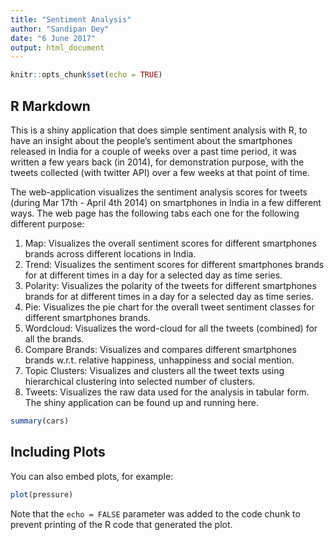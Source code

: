 ```yaml
---
title: "Sentiment Analysis"
author: "Sandipan Dey"
date: "6 June 2017"
output: html_document
---
```


```r
knitr::opts_chunk$set(echo = TRUE)
```

## R Markdown

This is a shiny application that does simple sentiment analysis with R, to have an insight about the people's sentiment about the smartphones released in India for a couple of weeks over a past time period, it was written a few years back (in 2014), for demonstration purpose, with the tweets collected (with twitter API) over a few weeks at that point of time.

The web-application visualizes the sentiment analysis scores for tweets (during Mar 17th - April 4th 2014) on smartphones in India in a few different ways. The web page has the following tabs each one for the following different purpose:

1. Map: Visualizes the overall sentiment scores for different smartphones brands across different locations in India.
2. Trend: Visualizes the sentiment scores for different smartphones brands for at different times in a day for a selected day as time series.
3. Polarity: Visualizes the polarity of the tweets for different smartphones brands for at different times in a day for a selected day as time series.
4. Pie: Visualizes the pie chart for the overall tweet sentiment classes for different smartphones brands.
5. Wordcloud: Visualizes the word-cloud for all the tweets (combined) for all the brands.
6. Compare Brands: Visualizes and compares different smartphones brands w.r.t. relative happiness, unhappiness and social mention.
7. Topic Clusters: Visualizes and clusters all the tweet texts using hierarchical clustering into selected number of clusters.
8. Tweets: Visualizes the raw data used for the analysis in tabular form.
The shiny application can be found up and running here.


```r
summary(cars)
```

## Including Plots

You can also embed plots, for example:

```r
plot(pressure)
```

Note that the `echo = FALSE` parameter was added to the code chunk to prevent printing of the R code that generated the plot.
